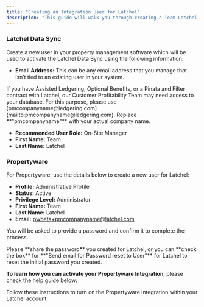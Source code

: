 ```yaml
---
title: "Creating an Integration User for Latchel"
description: "This guide will walk you through creating a Team Latchel User in your third-party software for your Latchel integration. Completing this step is essential to ensure smooth and accurate data syncing with Latchel. Use this guide to determine the required credentials for every type of property management software."
---
```


### **Latchel Data Sync**

Create a new user in your property management software which will be used to activate the Latchel Data Sync using the following information:

- **Email Address:** This can be any email address that you manage that isn’t tied to an existing user in your system.

<Note>
  If you have Assisted Ledgering, Optional Benefits, or a Pinata and Filter contract with Latchel, our Customer Profitability Team may need access to your database. For this purpose, please use [pmcompanyname@ledgering.com](mailto:pmcompanyname@ledgering.com). Replace **"pmcompanyname"** with your actual company name.
</Note>

- **Recommended User Role:** On-Site Manager
- **First Name:** Team
- **Last Name:** Latchel

### **Propertyware**

For Propertyware, use the details below to create a new user for Latchel:

- **Profile:** Administrative Profile
- **Status:** Active
- **Privilege Level:** Administrator
- **First Name:** Team
- **Last Name:** Latchel
- **Email:** [pwbeta\+pmcompanyname@latchel.com](mailto:pwbeta+pmcompanyname@latchel.com)

You will be asked to provide a password and confirm it to complete the process.

<Warning>
  Please **share the password**  you created for Latchel, or you can **check the box** for **"Send email for Password reset to User"** for Latchel to reset the initial password you created.
</Warning>

**To learn how you can activate your Propertyware Integration**, please check the help guide below:

<Card title="How to Activate the Client Propertyware Integration" icon="cloud-arrow-up" iconType="duotone" href="/s/topic/0TO5e000000h9wqGAA/How-to-Activate-the-Client-Propertyware-Integration">
  Follow these instructions to turn on the Propertyware integration within your Latchel account.
</Card>